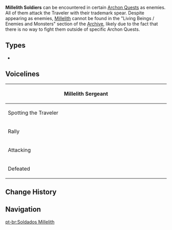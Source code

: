 {{Terminology Infobox
|image        = Millelith in Rite of Descension.png
|type         = Enemy Groups
|type2        = Millelith
|type3        = Other Human Factions
}}
'''Millelith Soldiers''' can be encountered in certain [[Archon Quests]] as enemies. All of them attack the Traveler with their trademark spear. Despite appearing as enemies, [[Millelith]] cannot be found in the "Living Beings / Enemies and Monsters" section of the [[Archive]], likely due to the fact that there is no way to fight them outside of specific Archon Quests.

==Types==
*{{Enemy List|Millelith Soldier;Millelith Sergeant|x=0}}

==Voicelines==
{| class="wikitable"
! colspan="2" |Millelith Sergeant
|-
! width="20%" rowspan="2"|Spotting the Traveler
|Who goes there!?
|-
|To arms!
|-
! rowspan="2" width="20%" |Rally
|Take the target alive!
|-
|Attack!
|-
! width="20%" |Attacking
|Take this!
|-
! width="20%" rowspan="2"|Defeated
|Bested....
|-
|I'm beaten...
|}

==Change History==
{{Change History|1.0}}

==Navigation==
{{Enemy Navbox|Special}}

[[pt-br:Soldados Millelith]]